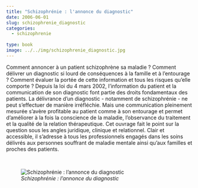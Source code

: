 ```yaml
---
title: "Schizophrénie : l'annonce du diagnostic"
date: 2006-06-01
slug: schizophrenie_diagnostic
categories:
  - schizophrenie
  
type: book
image: ../../img/schizophrenie_diagnostic.jpg
---
```


Comment annoncer à un patient schizophrène sa maladie ?
Comment délivrer un diagnostic si lourd de conséquences à la famille et à l'entourage ?
Comment évaluer la portée de cette information et tous les risques qu'elle comporte ? 
Depuis la loi du 4 mars 2002, l'information du patient et la communication de son diagnostic font partie des droits fondamentaux des patients. 
La délivrance d'un diagnostic - notamment de schizophrénie - ne peut s'effectuer de manière irréfléchie.
Mais une communication pleinement mesurée s'avère profitable au patient comme à son entourage et permet d'améliorer à la fois la conscience de la maladie, l'observance du traitement et la qualité de la relation thérapeutique. 
Cet ouvrage fait le point sur la question sous les angles juridique, clinique et relationnel.
Clair et accessible, il s'adresse à tous les professionnels engagés dans les soins délivrés aux personnes souffrant de maladie mentale ainsi qu'aux familles et proches des patients.

<br>

![_Schizophrénie : l'annonce du diagnostic_](../../img/schizophrenie_diagnostic.jpg)
